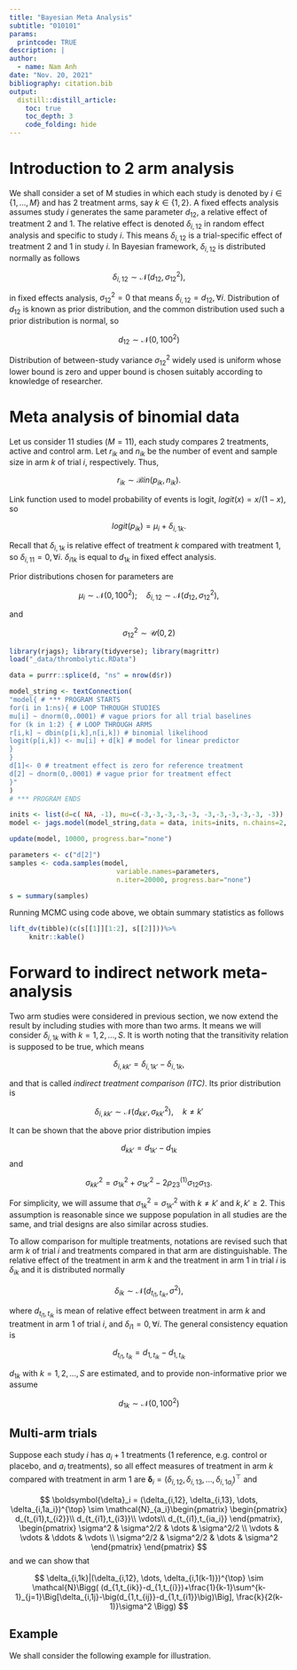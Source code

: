 ```yaml
---
title: "Bayesian Meta Analysis"
subtitle: "010101"
params:
  printcode: TRUE
description: |
author:
  - name: Nam Anh
date: "Nov. 20, 2021"
bibliography: citation.bib
output:
  distill::distill_article:
    toc: true
    toc_depth: 3
    code_folding: hide
---
```


\newcommand{\v}[1]{\boldsymbol{#1}}
\newcommand{\hat}[1]{\widehat{#1}}
\newcommand{\mm}[1]{\mathbb{#1}}
\newcommand{\bar}[1]{\overline{#1}}

\def\E{\Bbb{E}}
\def\V{\Bbb{V}}
\def\P{\Bbb{P}}
\def\I{{\large\unicode{x1D7D9}}}
\def\indep{\perp\!\!\!\!\perp}
\newcommand{\overeq}[2]{\stackrel{#1}{#2}}
\def\epsilon{\varepsilon} 

# Introduction to 2 arm analysis

We shall consider a set of M studies in which each study is denoted by $i \in \{1,\dots,M\}$ and has 2 treatment arms, say $k \in \{1,2\}$. A fixed effects analysis assumes study $i$ generates the same parameter $d_{12}$, a relative effect of treatment $2$ and $1$. The relative effect is denoted $\delta_{i,12}$ in random effect analysis and specific to study $i$. This means $\delta_{i,12}$ is a trial-specific effect of treatment $2$ and $1$ in study $i$. In Bayesian framework, $\delta_{i,12}$ is distributed normally as follows 

$$
\delta_{i,12} \sim \mathcal{N}(d_{12},\sigma^2_{12}),
$$

in fixed effects analysis, $\sigma^2_{12} = 0$ that means $\delta_{i,12} = d_{12}, \forall i$. Distribution of $d_{12}$ is known as prior distribution, and the common distribution used such a prior distribution is normal, so

$$
d_{12} \sim \mathcal{N}(0, 100^2)
$$

Distribution of between-study variance $\sigma^2_{12}$ widely used is uniform whose lower bound is zero and upper bound is chosen suitably according to knowledge of researcher.

# Meta analysis of binomial data

Let us consider 11 studies ($M=11$), each study compares 2 treatments, active and control arm. Let $r_{ik}$ and $n_{ik}$ be the number of event and sample size in arm $k$ of trial $i$, respectively. Thus,

$$
r_{ik} \sim \mathcal{B} in(p_{ik},n_{ik}).
$$

Link function used to model probability of events is logit, $logit(x) = x/(1-x)$, so 

$$
logit(p_{ik}) = \mu_i + \delta_{i,1k}.
$$

Recall that $\delta_{i,1k}$ is relative effect of treatment $k$ compared with treatment $1$, so $\delta_{i,11} = 0, \forall i$. $\delta_{i1k}$ is equal to $d_{1k}$ in fixed effect analysis. 

Prior distributions chosen for parameters are 

$$
\mu_i \sim \mathcal{N}(0,100^2); \quad \delta_{i,12} \sim \mathcal{N}(d_{12}, \sigma^2_{12}),
$$

and

$$
\sigma^2_{12} \sim \mathcal{U}(0,2)
$$

```r
library(rjags); library(tidyverse); library(magrittr)
load("_data/thrombolytic.RData")

data = purrr::splice(d, "ns" = nrow(d$r))

model_string <- textConnection(
"model{ # *** PROGRAM STARTS
for(i in 1:ns){ # LOOP THROUGH STUDIES
mu[i] ~ dnorm(0,.0001) # vague priors for all trial baselines
for (k in 1:2) { # LOOP THROUGH ARMS
r[i,k] ~ dbin(p[i,k],n[i,k]) # binomial likelihood
logit(p[i,k]) <- mu[i] + d[k] # model for linear predictor
}
}
d[1]<- 0 # treatment effect is zero for reference treatment
d[2] ~ dnorm(0,.0001) # vague prior for treatment effect
}"
)
# *** PROGRAM ENDS

inits <- list(d=c( NA, -1), mu=c(-3,-3,-3,-3,-3, -3,-3,-3,-3,-3, -3))
model <- jags.model(model_string,data = data, inits=inits, n.chains=2, quiet = T)

update(model, 10000, progress.bar="none")

parameters <- c("d[2]")
samples <- coda.samples(model,
                           variable.names=parameters,
                           n.iter=20000, progress.bar="none")

s = summary(samples)
```

Running MCMC using code above, we obtain summary statistics as follows

```r
lift_dv(tibble)(c(s[[1]][1:2], s[[2]]))%>%
     knitr::kable()
```

# Forward to indirect network meta-analysis

Two arm studies were considered in previous section, we now extend the result by including studies with more than two arms. It means we will consider $\delta_{i,1k}$ with $k = 1,2,\dots,S$. It is worth noting that the transitivity relation is supposed to be true, which means

$$
\delta_{i,kk'} = \delta_{i,1k'} - \delta_{i,1k},
$$

and that is called *indirect treatment comparison (ITC)*. Its prior distribution is

$$
\delta_{i,kk'} \sim \mathcal{N}(d_{kk'}, \sigma^2_{kk'}), \quad k \ne k'
$$

It can be shown that the above prior distribution impies 

$$
d_{kk'} = d_{1k'} - d_{1k}
$$ 
and 

$$
\sigma^2_{kk'} = \sigma^2_{1k}+\sigma^2_{1k'} - 2\rho^{(1)}_{23}\sigma_{12}\sigma_{13}.
$$

For simplicity, we will assume that $\sigma^2_{1k} = \sigma^2_{1k'}$ with $k \ne k'$ and $k,k' \ge 2$. This assumption is reasonable since we suppose population in all studies are the same, and trial designs are also similar across studies. 

To allow comparison for multiple treatments, notations are revised such that arm $k$ of trial $i$ and treatments compared in that arm are distinguishable. The relative effect of the treatment in arm $k$ and the treatment in arm $1$ in trial $i$ is $\delta_{ik}$ and it is distributed normally 

$$
\delta_{ik} \sim \mathcal{N}(d_{t_{i1},t_{ik}}, \sigma^2),
$$

where $d_{t_{i1},t_{ik}}$ is mean of relative effect between treatment in arm $k$ and treatment in arm $1$ of trial $i$, and $\delta_{i1} = 0, \forall i$. The general consistency equation is

$$
d_{t_{i1},t_{ik}} = d_{1,t_{ik}} - d_{1,t_{ik}}
$$

$d_{1k}$ with $k=1,2,\dots,S$ are estimated, and to provide non-informative prior we assume

$$
d_{1k} \sim \mathcal{N}(0, 100^2)
$$

## Multi-arm trials

Suppose each study $i$ has $a_i+1$ treatments (1 reference, e.g. control or placebo, and $a_i$ treatments), so all effect measures of treatment in arm $k$ compared with treatment in arm $1$ are $\v{\delta}_i = (\delta_{i,12}, \delta_{i,13}, \dots, \delta_{i,1a_i})^{\top}$ and 

$$
\v{\delta}_i = (\delta_{i,12}, \delta_{i,13}, \dots, \delta_{i,1a_i})^{\top} \sim \mathcal{N}_{a_i}\begin{pmatrix}
\begin{pmatrix}
d_{t_{i1},t_{i2}}\\
d_{t_{i1},t_{i3}}\\
\vdots\\
d_{t_{i1},t_{ia_i}}
\end{pmatrix},
\begin{pmatrix}
\sigma^2 & \sigma^2/2 & \dots & \sigma^2/2 \\
\vdots & \vdots & \ddots & \vdots \\
\sigma^2/2 & \sigma^2/2 & \dots & \sigma^2
\end{pmatrix}
\end{pmatrix}
$$
and we can show that

$$
\delta_{i,1k}|(\delta_{i,12}, \dots, \delta_{i,1(k-1)})^{\top} \sim \mathcal{N}\Bigg(
(d_{1,t_{ik}}-d_{1,t_{í}})+\frac{1}{k-1}\sum^{k-1}_{j=1}\Big[\delta_{i,1j}-\big(d_{1,t_{ij}}-d_{1,t_{i1}}\big)\Big],
\frac{k}{2(k-1)}\sigma^2
\Bigg)
$$

## Example

We shall consider the following example for illustration. 














 